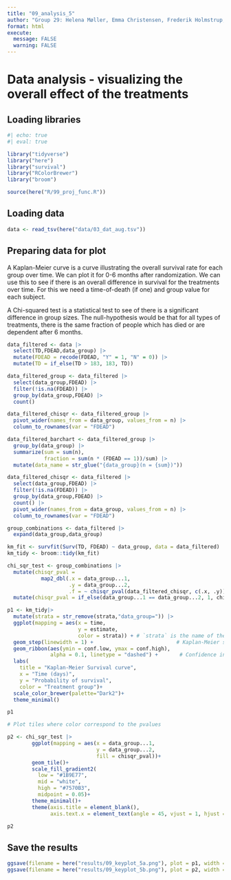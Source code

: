 ```yaml
---
title: "09_analysis_5"
author: "Group 29: Helena Møller, Emma Christensen, Frederik Holmstrup, Casper Harreby & Laura Christiansen"
format: html
execute: 
  message: FALSE
  warning: FALSE
---
```


# Data analysis - visualizing the overall effect of the treatments

## Loading libraries

```r
#| echo: true
#| eval: true

library("tidyverse")
library("here")
library("survival")
library("RColorBrewer")
library("broom")
```

```r
source(here("R/99_proj_func.R"))
```

## Loading data

```r
data <- read_tsv(here("data/03_dat_aug.tsv"))
```

## Preparing data for plot

A Kaplan-Meier curve is a curve illustrating the overall survival rate for each group over time. We can plot it for 0-6 months after randomization. We can use this to see if there is an overall difference in survival for the treatments over time. For this we need a time-of-death (if one) and group value for each subject.

A Chi-squared test is a statistical test to see of there is a significant difference in group sizes. The null-hypothesis would be that for all types of treatments, there is the same fraction of people which has died or are dependent after 6 months.

```r
data_filtered <- data |> 
  select(TD,FDEAD,data_group) |> 
  mutate(FDEAD = recode(FDEAD, "Y" = 1, "N" = 0)) |> 
  mutate(TD = if_else(TD > 183, 183, TD))

data_filtered_group <- data_filtered |> 
  select(data_group,FDEAD) |> 
  filter(!is.na(FDEAD)) |> 
  group_by(data_group,FDEAD) |> 
  count()

data_filtered_chisqr <- data_filtered_group |> 
  pivot_wider(names_from = data_group, values_from = n) |> 
  column_to_rownames(var = "FDEAD")

data_filtered_barchart <- data_filtered_group |> 
  group_by(data_group) |> 
  summarize(sum = sum(n),
            fraction = sum(n * (FDEAD == 1))/sum) |> 
  mutate(data_name = str_glue("{data_group}(n = {sum})"))

data_filtered_chisqr <- data_filtered |> 
  select(data_group,FDEAD) |> 
  filter(!is.na(FDEAD)) |> 
  group_by(data_group,FDEAD) |> 
  count() |> 
  pivot_wider(names_from = data_group, values_from = n) |> 
  column_to_rownames(var = "FDEAD")

group_combinations <- data_filtered |> 
  expand(data_group,data_group)
```

```r
km_fit <- survfit(Surv(TD, FDEAD) ~ data_group, data = data_filtered)
km_tidy <- broom::tidy(km_fit)

chi_sqr_test <- group_combinations |> 
  mutate(chisqr_pval = 
           map2_dbl(.x = data_group...1,
                    .y = data_group...2,
                    .f = ~ chisqr_pval(data_filtered_chisqr, c(.x, .y)))) |> 
  mutate(chisqr_pval = if_else(data_group...1 == data_group...2, 1, chisqr_pval ))
```

```r
p1 <- km_tidy|>
  mutate(strata = str_remove(strata,"data_group=")) |> 
  ggplot(mapping = aes(x = time, 
                       y = estimate, 
                       color = strata)) + # `strata` is the name of the groups from the km model
  geom_step(linewidth = 1) +                           # Kaplan-Meier steps
  geom_ribbon(aes(ymin = conf.low, ymax = conf.high), 
              alpha = 0.1, linetype = "dashed") +       # Confidence interval
  labs(
    title = "Kaplan-Meier Survival curve",
    x = "Time (days)",
    y = "Probability of survival",
    color = "Treatment group")+
  scale_color_brewer(palette="Dark2")+
  theme_minimal()

p1
```

```r
# Plot tiles where color correspond to the pvalues

p2 <- chi_sqr_test |> 
        ggplot(mapping = aes(x = data_group...1,
                             y = data_group...2,
                             fill = chisqr_pval))+
        geom_tile()+
        scale_fill_gradient2(
          low = "#1B9E77",
          mid = "white",
          high = "#7570B3",
          midpoint = 0.05)+
        theme_minimal()+
        theme(axis.title = element_blank(),
              axis.text.x = element_text(angle = 45, vjust = 1, hjust = 1))

p2
```

## Save the results

```r
ggsave(filename = here("results/09_keyplot_5a.png"), plot = p1, width = 8, height = 4, dpi = 300, bg = "white")  
ggsave(filename = here("results/09_keyplot_5b.png"), plot = p2, width = 8, height = 4, dpi = 300, bg = "white")  
```
